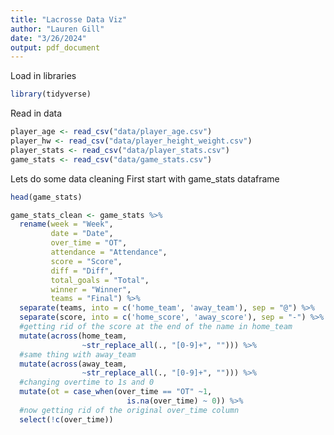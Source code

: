 ```yaml
---
title: "Lacrosse Data Viz"
author: "Lauren Gill"
date: "3/26/2024"
output: pdf_document
---
```


Load in libraries
```r
library(tidyverse)
```

Read in data
```r
player_age <- read_csv("data/player_age.csv")
player_hw <- read_csv("data/player_height_weight.csv")
player_stats <- read_csv("data/player_stats.csv")
game_stats <- read_csv("data/game_stats.csv")
```

Lets do some data cleaning
First start with game_stats dataframe
```r
head(game_stats)

game_stats_clean <- game_stats %>%
  rename(week = "Week",
         date = "Date",
         over_time = "OT",
         attendance = "Attendance",
         score = "Score",
         diff = "Diff",
         total_goals = "Total",
         winner = "Winner",
         teams = "Final") %>%
  separate(teams, into = c('home_team', 'away_team'), sep = "@") %>%
  separate(score, into = c('home_score', 'away_score'), sep = "-") %>%
  #getting rid of the score at the end of the name in home_team
  mutate(across(home_team,
                ~str_replace_all(., "[0-9]+", ""))) %>%
  #same thing with away_team
  mutate(across(away_team,
                ~str_replace_all(., "[0-9]+", ""))) %>%
  #changing overtime to 1s and 0
  mutate(ot = case_when(over_time == "OT" ~1,
                          is.na(over_time) ~ 0)) %>%
  #now getting rid of the original over_time column
  select(!c(over_time))
```


